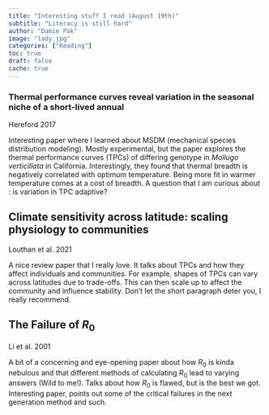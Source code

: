 ```yaml
---
title: "Interesting stuff I read (August 19th)"
subtitle: "Literacy is still hard"
author: "Damie Pak"
image: "lady.jpg"
categories: ["Reading"]
toc: true
draft: false
cache: true
---
```


### **Thermal performance curves** reveal variation in the seasonal niche of a short-lived annual

Hereford 2017

Interesting paper where I learned about MSDM (mechanical species distribution modeling). Mostly experimental, but the paper explores the thermal performance curves (TPCs) of differing genotype in *Mollugo verticillata* in California. Interestingly, they found that thermal breadth is negatively correlated with optimum temperature. Being more fit in warmer temperature comes at a cost of breadth. A question that I am curious about : is variation in TPC adaptive?

## Climate sensitivity across latitude: scaling physiology to communities

Louthan et al. 2021

A nice review paper that I really love. It talks about TPCs and how they affect individuals and communities. For example, shapes of TPCs can vary across latitudes due to trade-offs. This can then scale up to affect the community and influence stability. Don't let the short paragraph deter you, I really recommend.

## The Failure of $R_0$

Li et al. 2001

A bit of a concerning and eye-opening paper about how $R_0$ is kinda nebulous and that different methods of calculating $R_0$ lead to varying answers (Wild to me!). Talks about how $R_0$ is flawed, but is the best we got. Interesting paper, points out some of the critical failures in the next generation method and such.
